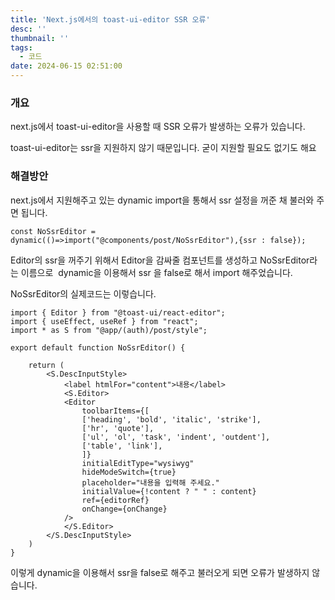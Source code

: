 ```yaml
---
title: 'Next.js에서의 toast-ui-editor SSR 오류'
desc: ''
thumbnail: ''
tags:
  - 코드
date: 2024-06-15 02:51:00
---
```


### 개요

next.js에서 toast-ui-editor을 사용할 때 SSR 오류가 발생하는 오류가 있습니다.

toast-ui-editor는 ssr을 지원하지 않기 때문입니다. 굳이 지원할 필요도 없기도 해요

### 해결방안

next.js에서 지원해주고 있는 dynamic import을 통해서 ssr 설정을 꺼준 채 불러와 주면 됩니다.

```
const NoSsrEditor = dynamic(()=>import("@components/post/NoSsrEditor"),{ssr : false});
```

Editor의 ssr을 꺼주기 위해서 Editor을 감싸줄 컴포넌트를 생성하고 NoSsrEditor라는 이름으로  dynamic을 이용해서 ssr 을 false로 해서 import 해주었습니다.

NoSsrEditor의 실제코드는 이렇습니다.

```
import { Editor } from "@toast-ui/react-editor";
import { useEffect, useRef } from "react";
import * as S from "@app/(auth)/post/style";

export default function NoSsrEditor() {

    return (
        <S.DescInputStyle>
            <label htmlFor="content">내용</label>
            <S.Editor>
            <Editor
                toolbarItems={[
                ['heading', 'bold', 'italic', 'strike'],
                ['hr', 'quote'],
                ['ul', 'ol', 'task', 'indent', 'outdent'],
                ['table', 'link'],
                ]}
                initialEditType="wysiwyg"
                hideModeSwitch={true}
                placeholder="내용을 입력해 주세요."
                initialValue={!content ? " " : content}
                ref={editorRef}
                onChange={onChange}
            />
            </S.Editor>
        </S.DescInputStyle>
    )
}
```

이렇게 dynamic을 이용해서 ssr을 false로 해주고 불러오게 되면 오류가 발생하지 않습니다.